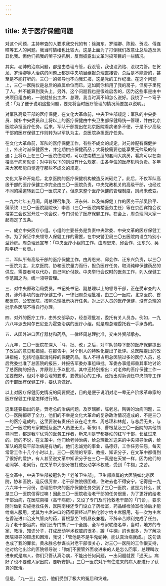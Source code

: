 ```yaml
---
---
---
```

title: 关于医疗保健问题
---




对这个问题，主持审査的人要求我交代的有：徐海东、罗瑞卿、陈毅、贺龙、傅连暲等五人的问题。我当时情绪也比较大，这是上面为了打倒我们故意让总后造反派丑化我。但他们抓我的辫子没抓到，反而披露出文革时搞项目的一些情况。

其实，老帅的治病问题，都是由总理专管，我没管，我也没资格、没权力管。在贺龙、罗瑞卿等人治病的问题上都是中央项目组报总理直接管，总后是不能管的，甚至是不能打听的。三〇一的领导也不向我汇报，这是党的工作纪律。在这个问题上，三〇一医院仅是总后的直属单位而已。这如同你租用了我的房子，但房子里死了人，并不能算到我头上。另外，这个问题我也是很难启齿的，因为这些事是由中央项目组办的，一说就扯出主席、总理，我当时真不知怎么说好。我绕了一个弯子说：「为了便于说明这些问题，要先将当时医疗管理的情况简要加以说明。」

对军队高级干部的医疗保健，在文化大革命前，中央卫生部规定：军队的中央委员、候补中央委员和上将以上的医疗保健由中央卫生部保健局统一管理，并由北京医院承担医疗任务。后来，军队干部提出在北京医院看病诸多不便，于是不少高级干部的医疗保健工作则转为以军队为主，总医院承担医疗任务。

在文化大革命前，军队的医疗保健工作，有些不成文的规定。对元帅配有保健护士，外出时派保健医生，并定期供应保健药品；大将按需要也能享受元帅级的待遇；上将以上在三〇一医院住院时，可以住南楼三层的套间大病房，看病可以在南楼高干病房就诊；对中将以下的则没有什么规定，由各单位的医疗机构负责。多年来大家都能自觉遵守那些不成文的规定。

文化大革命开始后，北京医院的医疗保健机构被造反派砸烂了。此后，不仅军队高级干部的医疗保健工作完全由三〇一医院负责，中央党政机关的高级干部，也经过不同的渠道转到三〇一医院来了。但原来整个医疗保健的管理制度，则尚未改变。

一九六七年五月间，周总理召集我、汪东兴、以及搞保健工作的医务干部吴阶平、蒲荣钦（三〇一医院副院长）李晋（三〇一医院南楼医务主任）等在京西宾馆会议楼第三会议室开过一次会议，专门讨论了医疗保健工作。在会上，周总理同大家一起商定了五条。

一、成立中央医疗小组。小组的主要任务是负责中央常委、中央文革的医疗保健工作。为了保证中央领导人保健工作的需要，在中央警卫局三〇五医院内设立特别小型药房。周总理还宣布：「中央医疗小组的工作，由周恩来、邱会作、汪东兴、吴阶平统一负责。」

二、军队所有高级干部的医疗保健工作，由周恩来、邱会作、汪东兴负责，以三〇一医院为主，北京医院、协和医院量力而行，担负医疗任务。取消纯粹保健药品的供应，需要者可以代办，自己照价付款。中央举行会议时的医务工作，列入保健工作范围之内，统一领导管理。

三、对中央原政治局委员，书记处书记、副总理以上的领导干部，正在受审查的人员，涉外事项的医疗保健工作，一律归周总理批准，由三〇一医院，北京医院、首都医院、公安医院，按照总理批示执行任务。对上述人员的医疗保健，没有总理的批示各医院不得自行办理。

四、对外的医疗工作，由外交部承办，经总理批准，委托有关人员办。例如，一九六八年派去阿尔巴尼亚为霍查治病的医疗小组，就是周总理委托我一手承办的。

五、从国外进口医疗器材和药品，一律经周总理批准，交由外贸部承办。

六九年，三〇一医院在深入「斗、批、改」之后，对军队领导下部的医疗保健提出了改进的意见和措施。在报告中，对个别人的特殊化提出了批评。总医院提出的改进措施，包括彻底取消纯粹的保健药品，私人不得占用总医院过多的医疗人员，总后党委批准了总医院的报告，并报告军委办事组审批。军委办事组郑重其事地讨论了总医院的报告，并原则上予以批准。其中还特别指出：对老帅的医疗保健工作一定要做好，但对不够合理的要求，要做耐心的工作。还指出对新调任中央领导工作的干部医疗保健工作，要认真做好。

以上对医疗保健历史情况的简要叙述，目的是便于说明对老一辈无产阶级革命家的医疗保健工作是怎样进行的。

这里还要指出的是，贺老总的治病问题，及罗瑞卿，陈老总，陶铸的治病问题，三〇一医院都尽了全力，他们的不幸是文化大革命的复杂政治情况造成的，不是三〇一的医疗造成的。这里要说有责任应该在毛主席、周总理和林彪，与总后无关，与三〇一医院的专家教授及医护人员更无关。靳来川、曹根慧及三〇一医院的其他领导同志，都是我军优秀的医务工作者，靳来川是宁都暴动的红军干部，长征过来的。远的不说，在文革中，他们给老帅治病，给总理批准送来的中央领导治病，给军队的高级干部治病是有功的。他们忠诚党的事业，品德好，工作任劳任怨，每天常常工作十几个小时以上。三〇一医院的专家、教授、知识分子，在文革中都得到了很好的爱护，有人甚至说文革中知识分子在三〇一真是在天堂一样，因为他们的老同学、老同行，在文革中大部分被打成反动学术权威，受到「牛棚」之苦。

在文革中，中央卫生部被冠名为「老爷卫生部」，卫生部直属的大医院如北京医院，协和医院，造反很厉害，老干部住院很困难，住进去也不得安宁。记得是一九六六年十一月份，总理把中央的医疗保健任务交到了三〇一医院，这是为什么，就是三〇一医院信得过嘛！因此三〇一医院收治老干部的任务很重，为了更好的给老干部治病，在医院南楼（高干病房），又设了专门及时抢救老干部的「门诊」，要求随时做到实施抢救任务，医院南楼还专门设立了药检室，药品经检验室检验后才能给病人服用，尤其为主席进口的药都要经过严格化验才给主席服用，有一次为主席在香港进口治支气管炎的药，曹根慧坐飞机昼夜兼程，不辞辛苦顺利完成了任务。为了老干部治病，他们还专门搞了一个全国、全军专家联络名单，当时，地方的专家、教授、知识分子，打成反动学术权威的很多，蹲「牛棚」的也很多，为了解决医院领导的顾虑和困难，我说：「管他是不是牛鬼蛇神，能认真治病就成。」这句话也成了我的罪状。黄永胜总参谋长对老干部很关心，对三〇一医院的工作很支持，他对给他出诊的医院领导说：「你们不要管外面收进来的人是怎么回事，总理叫收进来就是病人，你们只管认真治病，不能出任何问题，一出问题就要『通天』。病好了也不要催人家出院，要听安排。」三〇一医院对所有住进来的病人都进行了认真的医治。

但是，「九一三」之后，他们受到了极大的冤屈和灾难。